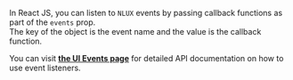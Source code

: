 In React JS, you can listen to `NLUX` events by passing callback functions as part of the `events` prop.<br />
The key of the object is the event name and the value is the callback function.

You can visit [**the UI Events page**](/reference/ui/events) for detailed API documentation
on how to use event listeners.

